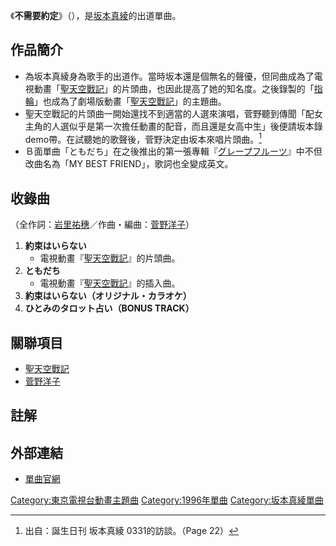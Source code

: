 {{Infobox song
| name       = 不需要約定
| type       = [[單曲|單曲]]
| artist     = [[坂本真绫|坂本真绫]]
| from_album = [[グレープフルーツ|グレープフルーツ]]
| cover      = 
| B-side     = ともだち
| released   = 1996年4月24日
| recorded   = 
| genre      = [[J-POP|J-POP]]
| length     = 
| label      = [[Victor_Entertainment_Inc.|Victor Entertainment Inc.]]
| producer   = [[菅野洋子|菅野洋子]]
| chart_position = 週間最高名次第44名（[[Oricon|Oricon]]）
| prev_title = 
| prev_year  = 
| next_title = [[Gift_(坂本真綾單曲)|Gift]]
| next_year  = 1997
}}
{{japanese|japanese=約束はいらない|kana=やくそくはいらない|romaji=YAKUSOKU WA IRANAI}}

《'''不需要約定'''》（{{lang|ja|約束はいらない}}），是[[坂本真綾|坂本真綾]]的出道單曲。
 
 
==作品簡介==
*為坂本真綾身為歌手的出道作。當時坂本還是個無名的聲優，但同曲成為了電視動畫「[[聖天空戰記|聖天空戰記]]」的片頭曲，也因此提高了她的知名度。之後錄製的「[[指輪|指輪]]」也成為了劇場版動畫「[[聖天空戰記|聖天空戰記]]」的主題曲。
*聖天空戰記的片頭曲一開始還找不到適當的人選來演唱，菅野聽到傳聞「配女主角的人選似乎是第一次擔任動畫的配音，而且還是女高中生」後便請坂本錄demo帶。在試聽她的歌聲後，菅野決定由坂本來唱片頭曲。<ref>出自：誕生日刊 坂本真綾 0331的訪談。（Page 22）</ref>
*Ｂ面單曲「ともだち」在之後推出的第一張專輯『[[グレープフルーツ|グレープフルーツ]]』中不但改曲名為「MY BEST FRIEND」，歌詞也全變成英文。
 
 
==收錄曲==
（全作詞：[[岩里祐穗|岩里祐穗]]／作曲・編曲：[[菅野洋子|菅野洋子]]）
# '''約束はいらない'''
#* 電視動畫『[[聖天空戰記|聖天空戰記]]』的片頭曲。
# '''ともだち'''
#*電視動畫『[[聖天空戰記|聖天空戰記]]』的插入曲。
# '''約束はいらない（オリジナル・カラオケ）'''
# '''ひとみのタロット占い（BONUS TRACK）'''
 
 
==關聯項目==
*[[聖天空戰記|聖天空戰記]]
*[[菅野洋子|菅野洋子]]


==註解==
 {{Reflist}}


==外部連結==
*{{ja icon}}[http://www.jvcmusic.co.jp/maaya/disco/index.html 單曲官網]{{Wayback|url=http://www.jvcmusic.co.jp/maaya/disco/index.html |date=20130123160252 }}
 
{{坂本真綾}}

{{Single-stub}}
{{DEFAULTSORT:Yakusoku wa Iranai}}

[[Category:東京電視台動畫主題曲|Category:東京電視台動畫主題曲]]
[[Category:1996年單曲|Category:1996年單曲]]
[[Category:坂本真綾單曲|Category:坂本真綾單曲]]